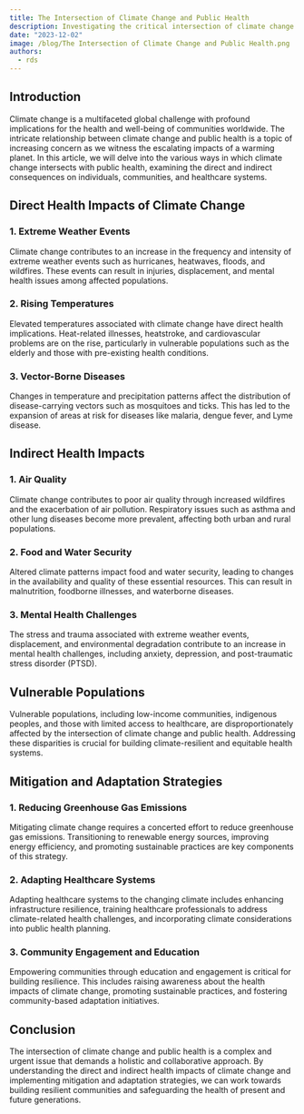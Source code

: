 ```yaml
---
title: The Intersection of Climate Change and Public Health
description: Investigating the critical intersection of climate change and public health, exploring the multifaceted impacts on disease patterns, healthcare systems, and the imperative for adaptive strategies
date: "2023-12-02"
image: /blog/The Intersection of Climate Change and Public Health.png
authors:
  - rds
---
```


## Introduction

Climate change is a multifaceted global challenge with profound implications for the health and well-being of communities worldwide. The intricate relationship between climate change and public health is a topic of increasing concern as we witness the escalating impacts of a warming planet. In this article, we will delve into the various ways in which climate change intersects with public health, examining the direct and indirect consequences on individuals, communities, and healthcare systems.

## Direct Health Impacts of Climate Change

### 1. **Extreme Weather Events**

   Climate change contributes to an increase in the frequency and intensity of extreme weather events such as hurricanes, heatwaves, floods, and wildfires. These events can result in injuries, displacement, and mental health issues among affected populations.

### 2. **Rising Temperatures**

   Elevated temperatures associated with climate change have direct health implications. Heat-related illnesses, heatstroke, and cardiovascular problems are on the rise, particularly in vulnerable populations such as the elderly and those with pre-existing health conditions.

### 3. **Vector-Borne Diseases**

   Changes in temperature and precipitation patterns affect the distribution of disease-carrying vectors such as mosquitoes and ticks. This has led to the expansion of areas at risk for diseases like malaria, dengue fever, and Lyme disease.

## Indirect Health Impacts

### 1. **Air Quality**

   Climate change contributes to poor air quality through increased wildfires and the exacerbation of air pollution. Respiratory issues such as asthma and other lung diseases become more prevalent, affecting both urban and rural populations.

### 2. **Food and Water Security**

   Altered climate patterns impact food and water security, leading to changes in the availability and quality of these essential resources. This can result in malnutrition, foodborne illnesses, and waterborne diseases.

### 3. **Mental Health Challenges**

   The stress and trauma associated with extreme weather events, displacement, and environmental degradation contribute to an increase in mental health challenges, including anxiety, depression, and post-traumatic stress disorder (PTSD).

## Vulnerable Populations

   Vulnerable populations, including low-income communities, indigenous peoples, and those with limited access to healthcare, are disproportionately affected by the intersection of climate change and public health. Addressing these disparities is crucial for building climate-resilient and equitable health systems.

## Mitigation and Adaptation Strategies

### 1. **Reducing Greenhouse Gas Emissions**

   Mitigating climate change requires a concerted effort to reduce greenhouse gas emissions. Transitioning to renewable energy sources, improving energy efficiency, and promoting sustainable practices are key components of this strategy.

### 2. **Adapting Healthcare Systems**

   Adapting healthcare systems to the changing climate includes enhancing infrastructure resilience, training healthcare professionals to address climate-related health challenges, and incorporating climate considerations into public health planning.

### 3. **Community Engagement and Education**

   Empowering communities through education and engagement is critical for building resilience. This includes raising awareness about the health impacts of climate change, promoting sustainable practices, and fostering community-based adaptation initiatives.

## Conclusion

The intersection of climate change and public health is a complex and urgent issue that demands a holistic and collaborative approach. By understanding the direct and indirect health impacts of climate change and implementing mitigation and adaptation strategies, we can work towards building resilient communities and safeguarding the health of present and future generations.
